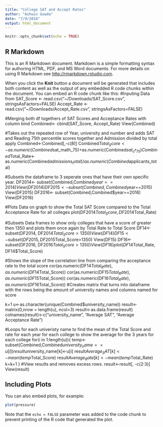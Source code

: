 ```yaml
---
title: "College SAT and Accept Rates"
author: "Ashwin Gowda"
date: "7/9/2018"
output: html_document
---
```


```r
knitr::opts_chunk$set(echo = TRUE)
```

## R Markdown

This is an R Markdown document. Markdown is a simple formatting syntax for authoring HTML, PDF, and MS Word documents. For more details on using R Markdown see <http://rmarkdown.rstudio.com>.

When you click the **Knit** button a document will be generated that includes both content as well as the output of any embedded R code chunks within the document. You can embed an R code chunk like this:
#Inputing Data from 
SAT_Score <- read.csv("~/Downloads/SAT_Score.csv", stringsAsFactors=FALSE)
Accept_Rate <- read.csv("~/Downloads/Accept_Rate.csv", stringsAsFactors=FALSE)


#Merging both df togethers of SAT Scores and Acceptance Rates with column bind
Combined<- cbind(SAT_Score, Accept_Rate)
View(Combined)


#Takes out the repeated row of Year, university and number and adds SAT and Reading 75th percentile scores together and Admission divided by total apply
Combined<-Combined[,-c(8)]
Combined$Total_Score<-as.numeric(Combined$sat_math_75)+as.numeric(Combined$sat_cr_75)
Combined$Total_Rate<-as.numeric(Combined$admissions_total)/as.numeric(Combined$applicants_total)

#Subsets the dataframe to 3 seperate ones that have their own specific year. 
DF2014<- subset(Combined,Combined$year==2014)
View(DF2014)
DF2015<- subset(Combined,Combined$year==2015)
View(DF2015)
DF2016<- subset(Combined,Combined$year==2016)
View(DF2016)

#Plots Data on graph to show the Total SAT Score compared to the Total Acceptance Rate for all colleges
plot(DF2014$Total_Score, DF2014$Total_Rate)


#Subsets Data frames to show only colleges that have a score of greater then 1350 and plots them once again by Total Rate to Total Score
DF14<-subset(DF2014, DF2014$Total_Score>1350)
View(DF14)
DF15<-subset(DF2015, DF2015$Total_Score>1350)
View(DF15)
DF16<-subset(DF2016, DF2016$Total_Score>1350)
View(DF16)
plot(DF14$Total_Rate, DF14$Total_Score)

#Shows the slope of the correlation line from comparing the acceptance rate to the total score
cor(as.numeric(DF14$Total_Rate),as.numeric(DF14$Total_Score))
cor(as.numeric(DF15$Total_Rate),as.numeric(DF15$Total_Score))
cor(as.numeric(DF16$Total_Rate),as.numeric(DF16$Total_Score))
#Creates matrix that turns into dataframe with the rows being the amount of university names and columns named for score

k=1
u<-as.character(unique(Combined$university_name))
result<-matrix(0,nrow = length(u), ncol=3)
result<-as.data.frame(result)
colnames(result)<-c("university_name", "Average SAT", "Average Acceptance Rate")

#Loops for each univeristy name to find the mean of the Total Score and rate for each year for each college to show the average for the 3 years for each college
for(i in 1:length(u)){
  temp<-subset(Combined,Combined$university_name==u[i])
  result$university_name[k]<-u[i]
  result$Average_SAT[k]<-mean(temp$Total_Score)
  result$Average_Rate[k]<-mean(temp$Total_Rate)
  k=k+1
}
#View results and removes excess rows. 
result<-result[, -c(2:3)]
View(result)
  

## Including Plots

You can also embed plots, for example:

```r
plot(pressure)
```

Note that the `echo = FALSE` parameter was added to the code chunk to prevent printing of the R code that generated the plot.
